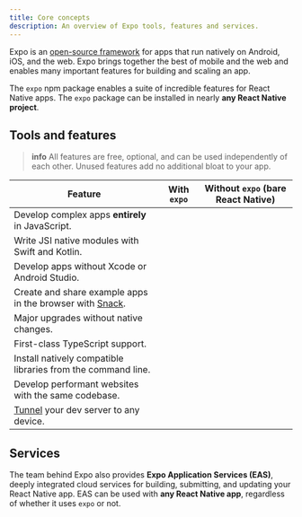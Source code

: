 ```yaml
---
title: Core concepts
description: An overview of Expo tools, features and services.
---
```



Expo is an [open-source framework](https://github.com/expo/expo/) for apps that run natively on Android, iOS, and the web. Expo brings together the best of mobile and the web and enables many important features for building and scaling an app.

The `expo` npm package enables a suite of incredible features for React Native apps. The `expo` package can be installed in nearly **any React Native project**.

## Tools and features

<BoxLink
  title="Expo SDK"
  description="Comprehensive suite of well-tested React Native modules that run on Android, iOS, and web."
  href="/versions/latest/"
  Icon={DocsLogo}
/>
<BoxLink
  title="Develop an app with Expo"
  description="An overview of the development process of building an Expo app to help build a mental model of the core development loop."
  href="/workflow/overview/"
  Icon={BookOpen02Icon}
/>
<BoxLink
  title="Expo Modules API"
  description="Write highly performant native code with modern Swift and Kotlin API."
  href="/modules/overview/"
  Icon={CpuChip01Icon}
/>
<BoxLink
  title="Prebuild"
  description="Separate React from Native to develop from any computer, upgrade easily, white label apps, and maintain larger projects."
  href="/workflow/prebuild/"
  Icon={BookOpen02Icon}
/>
<BoxLink
  title="Expo CLI"
  description="Manage dependencies, compile native apps, develop for the web, and connect to any device with a powerful dev server."
  href="/more/expo-cli/"
  Icon={BookOpen02Icon}
/>
<BoxLink
  title="Expo Go"
  description="Learn React by trying it on your simulator or device."
  href="/get-started/expo-go/"
  Icon={ExpoGoLogo}
/>

> **info** All features are free, optional, and can be used independently of each other. Unused features add no additional bloat to your app.

| Feature                                                                             | With `expo` | Without `expo` (bare React Native) |
| ----------------------------------------------------------------------------------- | ----------- | ---------------------------------- |
| Develop complex apps **entirely** in JavaScript.                                    | <YesIcon /> | <NoIcon />                         |
| Write JSI native modules with Swift and Kotlin.                                     | <YesIcon /> | <NoIcon />                         |
| Develop apps without Xcode or Android Studio.                                       | <YesIcon /> | <NoIcon />                         |
| Create and share example apps in the browser with [Snack](https://snack.expo.dev/). | <YesIcon /> | <NoIcon />                         |
| Major upgrades without native changes.                                              | <YesIcon /> | <NoIcon />                         |
| First-class TypeScript support.                                                     | <YesIcon /> | <NoIcon />                         |
| Install natively compatible libraries from the command line.                        | <YesIcon /> | <NoIcon />                         |
| Develop performant websites with the same codebase.                                 | <YesIcon /> | <NoIcon />                         |
| [Tunnel](/more/expo-cli/#tunneling) your dev server to any device.                  | <YesIcon /> | <NoIcon />                         |

## Services

The team behind Expo also provides **Expo Application Services (EAS)**, deeply integrated cloud services for building, submitting, and updating your React Native app. EAS can be used with **any React Native app**, regardless of whether it uses `expo` or not.

<BoxLink
  title="Expo Application Services"
  description="The easiest way to build, deploy, and update native apps."
  href="/eas"
  Icon={PlanEnterpriseIcon}
/>
